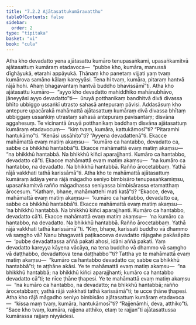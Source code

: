 ```yaml
---
title: "7.2.2 Ajātasattukumāravatthu"
tableOfContents: false
sidebar:
  order: 2
type: "tipitaka"
basket: "vi"
book: "cula"
---
```



<DynamicBreadcrumb />

<Division number="339" book="cula">

<Paragraph number="1535" book="cula">
Atha kho devadatto yena ajātasattu kumāro tenupasaṅkami, upasaṅkamitvā ajātasattuṃ kumāraṃ etadavoca—  “pubbe kho, kumāra, manussā dīghāyukā, etarahi appāyukā. Ṭhānaṃ kho panetaṃ vijjati yaṃ tvaṃ kumārova samāno kālaṃ kareyyāsi. Tena hi tvaṃ, kumāra, pitaraṃ hantvā rājā hohi. Ahaṃ bhagavantaṃ hantvā buddho bhavissāmī”ti.
</Paragraph>

<Paragraph number="1536" book="cula">
Atha kho ajātasattu kumāro—  “ayyo kho devadatto mahiddhiko mahānubhāvo, jāneyyāsi ayyo devadatto”ti—  ūruyā potthanikaṃ bandhitvā divā divassa bhīto ubbiggo ussaṅkī utrasto sahasā antepuraṃ pāvisi. Addasāsuṃ kho antepure upacārakā mahāmattā ajātasattuṃ kumāraṃ divā divassa bhītaṃ ubbiggaṃ ussaṅkiṃ utrastaṃ sahasā antepuraṃ pavisantaṃ; disvāna aggahesuṃ. Te vicinantā ūruyā potthanikaṃ baddhaṃ disvāna ajātasattuṃ kumāraṃ etadavocuṃ—  “kiṃ tvaṃ, kumāra, kattukāmosī”ti? “Pitaramhi hantukāmo”ti. “Kenāsi ussāhito”ti? “Ayyena devadattenā”ti. Ekacce mahāmattā evaṃ matiṃ akaṃsu—  “kumāro ca hantabbo, devadatto ca, sabbe ca bhikkhū hantabbā”ti. Ekacce mahāmattā evaṃ matiṃ akaṃsu—  “na bhikkhū hantabbā. Na bhikkhū kiñci aparajjhanti. Kumāro ca hantabbo, devadatto cā”ti. Ekacce mahāmattā evaṃ matiṃ akaṃsu—  “na kumāro ca hantabbo, na devadatto. Na bhikkhū hantabbā. Rañño ārocetabbaṃ. Yathā rājā vakkhati tathā karissāmā”ti.
</Paragraph>

<Paragraph number="1537" book="cula">
Atha kho te mahāmattā ajātasattuṃ kumāraṃ ādāya yena rājā māgadho seniyo bimbisāro tenupasaṅkamiṃsu, upasaṅkamitvā rañño māgadhassa seniyassa bimbisārassa etamatthaṃ ārocesuṃ. “Kathaṃ, bhaṇe, mahāmattehi mati katā”ti? “Ekacce, deva, mahāmattā evaṃ matiṃ akaṃsu—  ‘kumāro ca hantabbo, devadatto ca, sabbe ca bhikkhū hantabbā’ti. Ekacce mahāmattā evaṃ matiṃ akaṃsu—  ‘na bhikkhū hantabbā. Na bhikkhū kiñci aparajjhanti. Kumāro ca hantabbo, devadatto cā’ti. Ekacce mahāmattā evaṃ matiṃ akaṃsu—  ‘na kumāro ca hantabbo, na devadatto. Na bhikkhū hantabbā. Rañño ārocetabbaṃ. Yathā rājā vakkhati tathā karissāmā’”ti. “Kiṃ, bhaṇe, karissati buddho vā dhammo vā saṃgho vā? Nanu bhagavatā paṭikacceva devadatto rājagahe pakāsāpito—  ‘pubbe devadattassa aññā pakati ahosi, idāni aññā pakati. Yaṃ devadatto kareyya kāyena vācāya, na tena buddho vā dhammo vā saṃgho vā daṭṭhabbo, devadattova tena daṭṭhabbo’”ti? Tattha ye te mahāmattā evaṃ matiṃ akaṃsu—  “kumāro ca hantabbo devadatto ca; sabbe ca bhikkhū hantabbā”ti; te aṭṭhāne akāsi. Ye te mahāmattā evaṃ matiṃ akaṃsu—  “na bhikkhū hantabbā; na bhikkhū kiñci aparajjhanti; kumāro ca hantabbo devadatto cā”ti; te nīce ṭhāne ṭhapesi. Ye te mahāmattā evaṃ matiṃ akaṃsu—  “na kumāro ca hantabbo, na devadatto; na bhikkhū hantabbā; rañño ārocetabbaṃ; yathā rājā vakkhati tathā karissāmā”ti; te ucce ṭhāne ṭhapesi. Atha kho rājā māgadho seniyo bimbisāro ajātasattuṃ kumāraṃ etadavoca—  “kissa maṃ tvaṃ, kumāra, hantukāmosī”ti? “Rajjenāmhi, deva, atthiko”ti. “Sace kho tvaṃ, kumāra, rajjena atthiko, etaṃ te rajjan”ti ajātasattussa kumārassa rajjaṃ niyyādesi.
</Paragraph>
</Division>